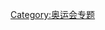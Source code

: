 {{Wikipedia category}}
{{empty category}}
{{Articles by Quality|topic=奥运会|project=奥运会|format=TOC}}

[[Category:奥运会专题|Category:奥运会专题]]